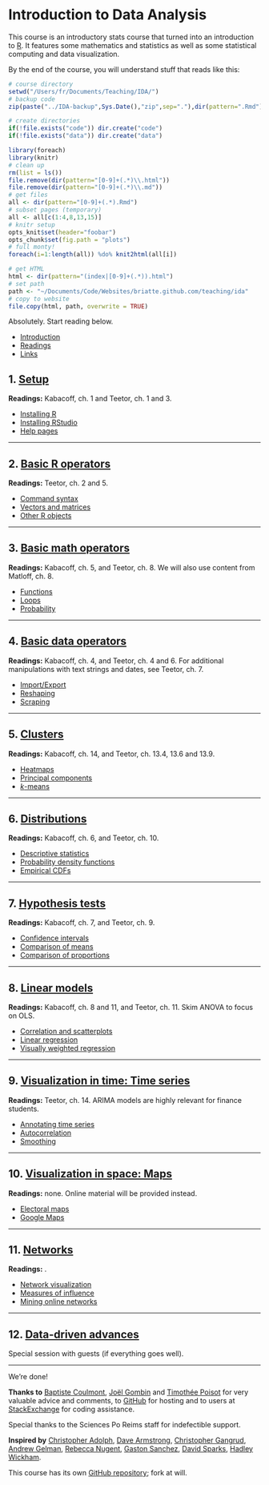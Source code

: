 <style>@import url(style.css);</style>

# Introduction to Data Analysis

This course is an introductory stats course that turned into an introduction to [R](http://www.r-project.org/). It features some mathematics and statistics as well as some statistical computing and data visualization.

By the end of the course, you will understand stuff that reads like this:

```r
# course directory
setwd("/Users/fr/Documents/Teaching/IDA/")
# backup code
zip(paste("../IDA-backup",Sys.Date(),"zip",sep="."),dir(pattern=".Rmd"))
```

```r
# create directories
if(!file.exists("code")) dir.create("code")
if(!file.exists("data")) dir.create("data")
```

```r
library(foreach)
library(knitr)
# clean up
rm(list = ls())
file.remove(dir(pattern="[0-9]+(.*)\\.html"))
file.remove(dir(pattern="[0-9]+(.*)\\.md"))
# get files
all <- dir(pattern="[0-9]+(.*).Rmd")
# subset pages (temporary)
all <- all[c(1:4,8,13,15)]
# knitr setup
opts_knit$set(header="foobar")
opts_chunk$set(fig.path = "plots")
# full monty!
foreach(i=1:length(all)) %do% knit2html(all[i])
```

```r
# get HTML
html <- dir(pattern="(index|[0-9]+(.*)).html")
# set path
path <- "~/Documents/Code/Websites/briatte.github.com/teaching/ida"
# copy to website
file.copy(html, path, overwrite = TRUE)
```

Absolutely. Start reading below.

- [Introduction](01_intro.html)
- [Readings](02_readings.html)
- [Links](03_links.html)

## 1. [Setup](10_setup.html)

__Readings:__ Kabacoff, ch. 1 and Teetor, ch. 1 and 3.

- [Installing R](11_r.html)
- [Installing RStudio](12_rstudio.html)
- [Help pages](13_help.html)

* * *

## 2. [Basic R operators](20_rbasics.html)

__Readings:__ Teetor, ch. 2 and 5.

- [Command syntax](21_syntax.html)
- [Vectors and matrices](22_vectors.html)
- [Other R objects](23_objects.html)

* * *

## 3. [Basic math operators](30_math.html)

__Readings:__ Kabacoff, ch. 5, and Teetor, ch. 8. We will also use content from Matloff, ch. 8.

- [Functions](31_functions.html)
- [Loops](32_loops.html)
- [Probability](33_proba.html)

* * *

## 4. [Basic data operators](40_data.html)

__Readings:__ Kabacoff, ch. 4, and Teetor, ch. 4 and 6. For additional manipulations with text strings and dates, see Teetor, ch. 7.

- [Import/Export](41_dataio.html)
- [Reshaping](42_reshaping.html)
- [Scraping](43_scraping.html)

* * *

## 5. [Clusters](50_clusters.html)

__Readings:__ Kabacoff, ch. 14, and Teetor, ch. 13.4, 13.6 and 13.9.

- [Heatmaps](51_heatmaps.html)
- [Principal components](52_pca.html)
- [*k*-means](53_kmeans.html)

* * *

## 6. [Distributions](60_distributions.html)

__Readings:__ Kabacoff, ch. 6, and Teetor, ch. 10.

- [Descriptive statistics](61_descr.html)
- [Probability density functions](62_pdf.html)
- [Empirical CDFs](63_ecdf.html)

* * *

## 7. [Hypothesis tests](70_hyptests.html)

__Readings:__ Kabacoff, ch. 7, and Teetor, ch. 9.

- [Confidence intervals](71_ci.html)
- [Comparison of means](72_ttest.html)
- [Comparison of proportions](73_prtest.html)

* * *

## 8. [Linear models](80_lin.html)

__Readings:__ Kabacoff, ch. 8 and 11, and Teetor, ch. 11. Skim ANOVA to focus on OLS.

- [Correlation and scatterplots](81_scatterplots.html)
- [Linear regression](82_regression.html)
- [Visually weighted regression](83_vwreg.html)

* * *

## 9. [Visualization in time: Time series](90_ts.html)

__Readings:__ Teetor, ch. 14. ARIMA models are highly relevant for finance students.

- [Annotating time series](91_tsnotes.html)
- [Autocorrelation](92_corrgram.html)
- [Smoothing](93_smoothing.html)

* * *

## 10. [Visualization in space: Maps](100_maps.html)

__Readings:__ none. Online material will be provided instead.

- [Electoral maps](101_emaps.html)
- [Google Maps](102_gmaps.html)

* * *

## 11. [Networks](110_networks.html)

__Readings:__ .

- [Network visualization](111_networks.html)
- [Measures of influence](112_influence.html)
- [Mining online networks](113_online.html)

* * *

## 12. [Data-driven advances](120_dataaa.html)

Special session with guests (if everything goes well).

* * *

We're done!

__Thanks to__ [Baptiste Coulmont](http://coulmont.com/), [Joël Gombin ](http://joelgombin.fr/) and [Timothée Poisot](https://github.com/tpoisot/RCourse2012) for very valuable advice and comments, to [GitHub](http://github.com/) for hosting and to users at [StackExchange](http://stackexchange.com/) for coding assistance.

Special thanks to the Sciences Po Reims staff for indefectible support.

__Inspired by__ [Christopher Adolph](http://faculty.washington.edu/cadolph/index.php?page=22), [Dave Armstrong](http://quantoid.net/ICPSRR.html), [Christopher Gangrud](https://github.com/christophergandrud/Introduction_to_Statistics_and_Data_Analysis_Yonsei/), [Andrew Gelman](http://andrewgelman.com/2012/12/textbook-for-data-visualization/), [Rebecca Nugent](http://www.stat.cmu.edu/~rnugent/teaching/introR/), [Gaston Sanchez](https://gastonsanchez.wordpress.com/), [David Sparks](http://is-r.tumblr.com/), [Hadley Wickham](http://had.co.nz/ggplot2/).

This course has its own [GitHub repository](https://github.com/briatte/ida); fork at will.
